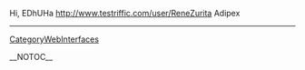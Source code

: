 Hi, EDhUHa http://www.testriffic.com/user/[[ReneZurita]] Adipex
----
[[CategoryWebInterfaces]]

__NOTOC__